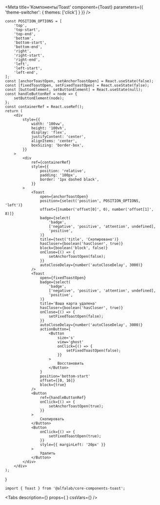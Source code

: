 

<Meta
    title='Компоненты/Toast'
    component={Toast}
    parameters={{ 'theme-switcher': { themes: ['click'] } }}
/>

<!-- Canvas -->

    const POSITION_OPTIONS = [
        'top',
        'top-start',
        'top-end',
        'bottom',
        'bottom-start',
        'bottom-end',
        'right',
        'right-start',
        'right-end',
        'left',
        'left-start',
        'left-end',
    ];
    const [anchorToastOpen, setAnchorToastOpen] = React.useState(false);
    const [fixedToastOpen, setFixedToastOpen] = React.useState(false);
    const [buttonElement, setButtonElement] = React.useState(null);
    const handleButtonRef = node => {
        setButtonElement(node);
    };
    const containerRef = React.useRef();
    return (
        <div
            style={{
                width: '100vw',
                height: '100vh',
                display: 'flex',
                justifyContent: 'center',
                alignItems: 'center',
                boxSizing: 'border-box',
            }}
        >
            <div
                ref={containerRef}
                style={{
                    position: 'relative',
                    padding: '100px',
                    border: '1px dashed black',
                }}
            >
                <Toast
                    open={anchorToastOpen}
                    position={select('position', POSITION_OPTIONS, 'left')}
                    offset={[number('offset[0]', 0), number('offset[1]', 8)]}
                    badge={select(
                        'badge',
                        ['negative', 'positive', 'attention', undefined],
                        'positive',
                    )}
                    title={text('title', 'Скопировано')}
                    hasCloser={boolean('hasCloser', true)}
                    block={boolean('block', false)}
                    onClose={() => {
                        setAnchorToastOpen(false);
                    }}
                    autoCloseDelay={number('autoCloseDelay', 3000)}
                />
                <Toast
                    open={fixedToastOpen}
                    badge={select(
                        'badge',
                        ['negative', 'positive', 'attention', undefined],
                        'positive',
                    )}
                    title='Ваша карта удалена'
                    hasCloser={boolean('hasCloser', true)}
                    onClose={() => {
                        setFixedToastOpen(false);
                    }}
                    autoCloseDelay={number('autoCloseDelay', 3000)}
                    actionButton={
                        <Button
                            size='s'
                            view='ghost'
                            onClick={() => {
                                setFixedToastOpen(false);
                            }}
                        >
                            Восстановить
                        </Button>
                    }
                    position='bottom-start'
                    offset={[0, 16]}
                    block={true}
                />
                <Button
                    ref={handleButtonRef}
                    onClick={() => {
                        setAnchorToastOpen(true);
                    }}
                >
                    Скопировать
                </Button>
                <Button
                    onClick={() => {
                        setFixedToastOpen(true);
                    }}
                    style={{ marginLeft: '20px' }}
                >
                    Удалить
                </Button>
            </div>
        </div>
    );
}

<Story name='Toast'>
    <ToastExample />
</Story>

<!-- Docs -->

<ComponentHeader
    name='Toast'
    version={version}
    package={name}
    stage={2}
    design='https://www.figma.com/file/KlFOLLkKO8rtvvQE3RXuhq/Click-Library?node-id=15915%3A56409'
/>

```tsx
import { Toast } from '@alfalab/core-components-toast';
```

<Tabs
    description={<Description />}
    props={<Props of={Toast} /> }
    cssVars={<CssVars css={styles} />}
/>
